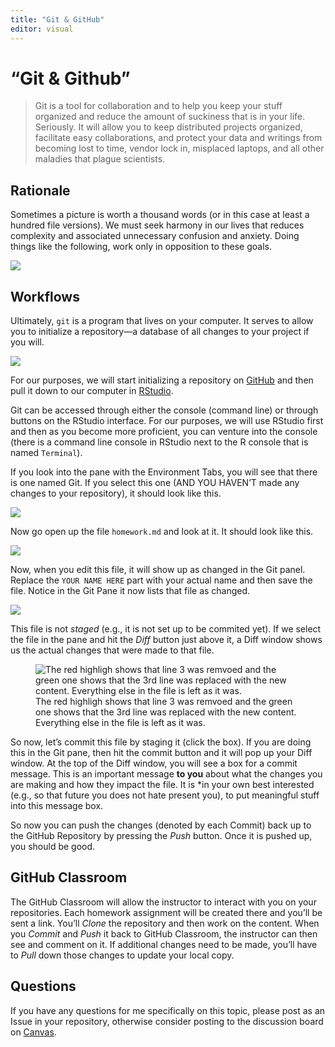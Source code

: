 ```yaml
---
title: "Git & GitHub"
editor: visual
---
```


# "Git & Github"

> Git is a tool for collaboration and to help you keep your stuff organized and reduce the amount of suckiness that is in your life. Seriously. It will allow you to keep distributed projects organized, facilitate easy collaborations, and protect your data and writings from becoming lost to time, vendor lock in, misplaced laptops, and all other maladies that plague scientists.

## Rationale

Sometimes a picture is worth a thousand words (or in this case at least a hundred file versions). We must seek harmony in our lives that reduces complexity and associated unnecessary confusion and anxiety. Doing things like the following, work only in opposition to these goals.

![](media/file_naming.png)

## Workflows

Ultimately, `git` is a program that lives on your computer. It serves to allow you to initialize a repository---a database of all changes to your project if you will.

![](media/hero.svg)

For our purposes, we will start initializing a repository on [GitHub](https://github.com) and then pull it down to our computer in [RStudio](https://rstudio.com).

Git can be accessed through either the console (command line) or through buttons on the RStudio interface. For our purposes, we will use RStudio first and then as you become more proficient, you can venture into the console (there is a command line console in RStudio next to the R console that is named `Terminal`).

If you look into the pane with the Environment Tabs, you will see that there is one named Git. If you select this one (AND YOU HAVEN'T made any changes to your repository), it should look like this.

![](media/git-tab.png)

Now go open up the file `homework.md` and look at it. It should look like this.

![](media/hw.png)

Now, when you edit this file, it will show up as changed in the Git panel. Replace the `YOUR NAME HERE` part with your actual name and then save the file. Notice in the Git Pane it now lists that file as changed.

![](media/hw1.png)

This file is not *staged* (e.g., it is not set up to be commited yet). If we select the file in the pane and hit the *Diff* button just above it, a Diff window shows us the actual changes that were made to that file.

![The red highligh shows that line 3 was remvoed and the green one shows that the 3rd line was replaced with the new content. Everything else in the file is left as it was.](media/diff.png)

So now, let's commit this file by staging it (click the box). If you are doing this in the Git pane, then hit the commit button and it will pop up your Diff window. At the top of the Diff window, you will see a box for a commit message. This is an important message **to you** about what the changes you are making and how they impact the file. It is \*in your own best interested (e.g., so that future you does not hate present you), to put meaningful stuff into this message box.

So now you can push the changes (denoted by each Commit) back up to the GitHub Repository by pressing the *Push* button. Once it is pushed up, you should be good.

## GitHub Classroom

The GitHub Classroom will allow the instructor to interact with you on your repositories. Each homework assignment will be created there and you'll be sent a link. You'll *Clone* the repository and then work on the content. When you *Commit* and *Push* it back to GitHub Classroom, the instructor can then see and comment on it. If additional changes need to be made, you'll have to *Pull* down those changes to update your local copy.

## Questions

If you have any questions for me specifically on this topic, please post as an Issue in your repository, otherwise consider posting to the discussion board on [Canvas](https://canvas.vcu.edu).
